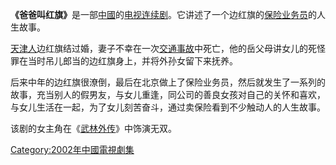 '''《爸爸叫红旗》'''是一部[[中國|中國]]的[[电视连续剧|电视连续剧]]。它讲述了一个边红旗的[[保险业务员|保险业务员]]的人生故事。

[[天津人|天津人]]边红旗结过婚，妻子不幸在一次[[交通事故|交通事故]]中死亡，他的岳父母讲女儿的死怪罪在当时吊儿郎当的边红旗身上，并将外孙女留下来抚养。

后来中年的边红旗很潦倒，最后在北京做上了保险业务员，然后就发生了一系列的故事，充当别人的假男友，与女儿重逢，同公司的善良女孩对自己的关怀和喜欢，与女儿生活在一起，为了女儿刻苦奋斗，通过卖保险看到不少触动人的人生故事。  

该剧的女主角在《[[武林外传|武林外传]]》中饰演无双。

[[Category:2002年中國電視劇集|Category:2002年中國電視劇集]]